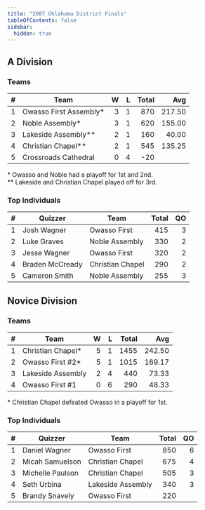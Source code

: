 ```yaml
---
title: "2007 Oklahoma District Finals"
tableOfContents: false
sidebar:
  hidden: true
---
```


## A Division

### Teams

|    # | Team                   |    W |    L | Total |    Avg |
| ---: | ---------------------- | ---: | ---: | ----: | -----: |
|    1 | Owasso First Assembly* |    3 |    1 |   870 | 217.50 |
|    2 | Noble Assembly*        |    3 |    1 |   620 | 155.00 |
|    3 | Lakeside Assembly**    |    2 |    1 |   160 |  40.00 |
|    4 | Christian Chapel**     |    2 |    1 |   545 | 135.25 |
|    5 | Crossroads Cathedral   |    0 |    4 |   -20 |        |

\* Owasso and Noble had a playoff for 1st and 2nd.\
\*\* Lakeside and Christian Chapel played off for 3rd.

### Top Individuals

|    # | Quizzer         | Team             | Total |   QO |
| ---: | --------------- | ---------------- | ----: | ---: |
|    1 | Josh Wagner     | Owasso First     |   415 |    3 |
|    2 | Luke Graves     | Noble Assembly   |   330 |    2 |
|    3 | Jesse Wagner    | Owasso First     |   320 |    2 |
|    4 | Braden McCready | Christian Chapel |   290 |    2 |
|    5 | Cameron Smith   | Noble Assembly   |   255 |    3 |

## Novice Division

### Teams

|    # | Team              |    W |    L | Total |    Avg |
| ---: | ----------------- | ---: | ---: | ----: | -----: |
|    1 | Christian Chapel* |    5 |    1 |  1455 | 242.50 |
|    2 | Owasso First #2*  |    5 |    1 |  1015 | 169.17 |
|    3 | Lakeside Assembly |    2 |    4 |   440 |  73.33 |
|    4 | Owasso First #1   |    0 |    6 |   290 |  48.33 |

\* Christian Chapel defeated Owasso in a playoff for 1st.

### Top Individuals

|    # | Quizzer          | Team              | Total |   QO |
| ---: | ---------------- | ----------------- | ----: | ---: |
|    1 | Daniel Wagner    | Owasso First      |   850 |    6 |
|    2 | Micah Samuelson  | Christian Chapel  |   675 |    4 |
|    3 | Michelle Paulson | Christian Chapel  |   505 |    3 |
|    4 | Seth Urbina      | Lakeside Assembly |   340 |    3 |
|    5 | Brandy Snavely   | Owasso First      |   220 |      |

